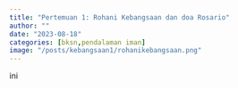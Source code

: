 ```yaml
---
title: "Pertemuan 1: Rohani Kebangsaan dan doa Rosario"
author: ""
date: "2023-08-18"
categories: [bksn,pendalaman iman]
image: "/posts/kebangsaan1/rohanikebangsaan.png"
---
```


ini
